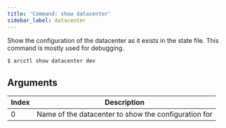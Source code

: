 ```yaml
---
title: 'Command: show datacenter'
sidebar_label: datacenter
---
```


Show the configuration of the datacenter as it exists in the state file. This command is mostly used
for debugging.

```sh
$ arcctl show datacenter dev
```

## Arguments

| Index | Description                                          |
| ----- | ---------------------------------------------------- |
| 0     | Name of the datacenter to show the configuration for |
